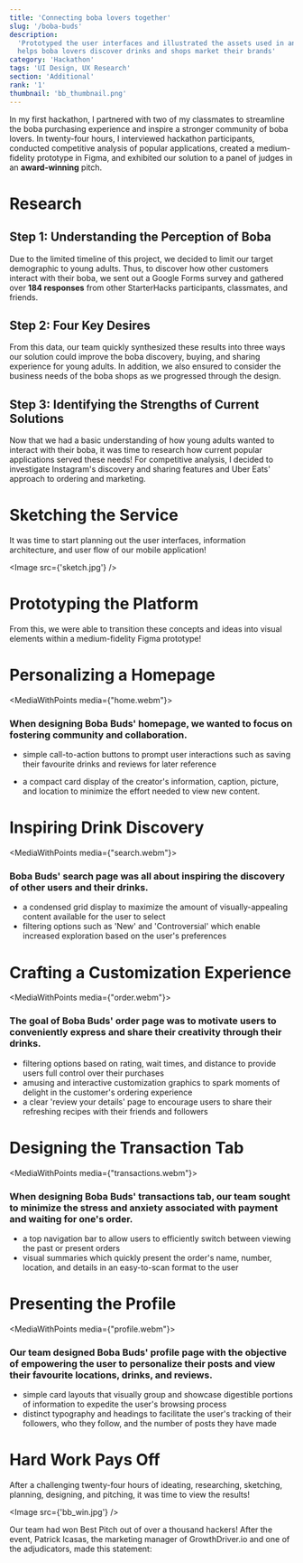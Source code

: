 ```yaml
---
title: 'Connecting boba lovers together'
slug: '/boba-buds'
description:
  'Prototyped the user interfaces and illustrated the assets used in an app that
  helps boba lovers discover drinks and shops market their brands'
category: 'Hackathon'
tags: 'UI Design, UX Research'
section: 'Additional'
rank: '1'
thumbnail: 'bb_thumbnail.png'
---
```



In my first hackathon, I partnered with two of my classmates to streamline the
boba purchasing experience and inspire a stronger community of boba lovers. In
twenty-four hours, I interviewed hackathon participants, conducted competitive
analysis of popular applications, created a medium-fidelity prototype in Figma,
and exhibited our solution to a panel of judges in an **award-winning** pitch.

# Research

## Step 1: Understanding the Perception of Boba

Due to the limited timeline of this project, we decided to limit our target
demographic to young adults. Thus, to discover how other customers interact with
their boba, we sent out a Google Forms survey and gathered over **184
responses** from other StarterHacks participants, classmates, and friends.

<div className="grid grid-cols-2 gap-10 my-4">
  <PieChart
    title={'Have you had bubble tea in the last 3 days?'}
    data={[
      { title: 'Yes', value: 123, color: '#2194BB' },
      { title: 'No', value: 61, color: '#9E2875' },
    ]}
  />
  <PieChart
    title={'Do you like trying new flavours of bubble tea?'}
    data={[
      { title: 'Yes', value: 137, color: '#2194BB' },
      { title: 'No', value: 47, color: '#9E2875' },
    ]}
  />
  <PieChart
    title={'Has a long line every deterred you from buying bubble tea?'}
    data={[
      { title: 'Yes', value: 147, color: '#2194BB' },
      { title: 'No', value: 37, color: '#9E2875' },
    ]}
  />
  <PieChart
    title={'Have you ever posted about bubble tea on social media?'}
    data={[
      { title: 'Yes', value: 97, color: '#2194BB' },
      { title: 'No', value: 37, color: '#9E2875' },
    ]}
  />

</div>

## Step 2: Four Key Desires

From this data, our team quickly synthesized these results into three ways our
solution could improve the boba discovery, buying, and sharing experience for
young adults. In addition, we also ensured to consider the business needs of the
boba shops as we progressed through the design.

## Step 3: Identifying the Strengths of Current Solutions

Now that we had a basic understanding of how young adults wanted to interact
with their boba, it was time to research how current popular applications served
these needs! For competitive analysis, I decided to investigate Instagram's
discovery and sharing features and Uber Eats' approach to ordering and
marketing.

# Sketching the Service

It was time to start planning out the user interfaces, information architecture,
and user flow of our mobile application!

<Image src={'sketch.jpg'} />

# Prototyping the Platform

From this, we were able to transition these concepts and ideas into visual
elements within a medium-fidelity Figma prototype!

# Personalizing a Homepage

<MediaWithPoints media={"home.webm"}>

### When designing Boba Buds' homepage, we wanted to focus on **fostering community and collaboration.**

- simple call-to-action buttons to prompt user interactions such as saving their
  favourite drinks and reviews for later reference

- a compact card display of the creator's information, caption, picture, and
  location to minimize the effort needed to view new content.

</MediaWithPoints>

# Inspiring Drink Discovery

<MediaWithPoints media={"search.webm"}>

### Boba Buds' search page was all about **inspiring the discovery of other users and their drinks.**

- a condensed grid display to maximize the amount of visually-appealing content
  available for the user to select
- filtering options such as 'New' and 'Controversial' which enable increased
  exploration based on the user's preferences

</MediaWithPoints>

# Crafting a Customization Experience

<MediaWithPoints media={"order.webm"}>

### The goal of Boba Buds' order page was to motivate users to conveniently **express and share their creativity** through their drinks.

- filtering options based on rating, wait times, and distance to provide users
  full control over their purchases
- amusing and interactive customization graphics to spark moments of delight in
  the customer's ordering experience
- a clear 'review your details' page to encourage users to share their
  refreshing recipes with their friends and followers

</MediaWithPoints>

# Designing the Transaction Tab

<MediaWithPoints media={"transactions.webm"}>

### When designing Boba Buds' transactions tab, our team sought to **minimize the stress and anxiety** associated with payment and waiting for one's order.

- a top navigation bar to allow users to efficiently switch between viewing the
  past or present orders
- visual summaries which quickly present the order's name, number, location, and
  details in an easy-to-scan format to the user

</MediaWithPoints>

# Presenting the Profile

<MediaWithPoints media={"profile.webm"}>

### Our team designed Boba Buds' profile page with the objective of **empowering the user to personalize** their posts and view their favourite locations, drinks, and reviews.

- simple card layouts that visually group and showcase digestible portions of
  information to expedite the user's browsing process
- distinct typography and headings to facilitate the user's tracking of their
  followers, who they follow, and the number of posts they have made

</MediaWithPoints>

# Hard Work Pays Off

After a challenging twenty-four hours of ideating, researching, sketching,
planning, designing, and pitching, it was time to view the results!

<Image src={'bb_win.jpg'} />

Our team had won Best Pitch out of over a thousand hackers! After the event,
Patrick Icasas, the marketing manager of GrowthDriver.io and one of the
adjudicators, made this statement:
